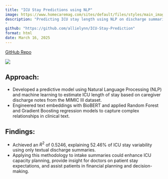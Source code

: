 ```yaml
---
title: "ICU Stay Predictions using NLP"
image: https://www.homecaremag.com/sites/default/files/styles/main_image/public/man-in-hospital-980x400.jpg?itok=EFtm0g0r
description: "Predicting ICU stay length using NLP on discharge summaries.
"
github: "https://github.com/allielynn/ICU-Stay-Prediction"
format: html
date: March 16, 2025
---
```


[GitHub Repo](%7B%7B%3C%20meta%20github%20%3E%7D%7D)

![](https://www.homecaremag.com/sites/default/files/styles/main_image/public/man-in-hospital-980x400.jpg?itok=EFtm0g0r)

## Approach:

-   Developed a predictive model using Natural Language Processing (NLP) and machine learning to estimate ICU length of stay based on caregiver discharge notes from the MIMIC III dataset.
-   Engineered text embeddings with BioBERT and applied Random Forest and Gradient Boosting regression models to capture complex relationships in clinical text.

## Findings:

-   Achieved an $R^2$ of 0.5246, explaining 52.46% of ICU stay variability using only textual discharge summaries.
-   Applying this methodology to intake summaries could enhance ICU capacity planning, provide insight for doctors on patient stay expectations, and assist patients in financial planning and decision-making.
